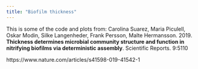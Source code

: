 ```yaml
---
title: "Biofilm thickness"
---
```


This is some of the code and plots from: 
Carolina Suarez, Maria Piculell, Oskar Modin, Silke Langenheder, Frank Persson, Malte Hermansson. 2019. **Thickness determines microbial community structure and function in nitrifying biofilms via deterministic assembly**. Scientific Reports. 9:5110

https://www.nature.com/articles/s41598-019-41542-1


